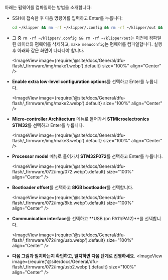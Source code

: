 아래는 펌웨어를 컴파일하는 방법을 소개합니다:
* SSH에 접속한 후 다음 명령어를 입력하고 Enter를 누릅니다:

    ```bash
    cd ~/klipper && rm -rf ~/klipper/.config && rm -rf ~/klipper/out && make menuconfig
    ```

* 그 중 `rm -rf ~/klipper/.config && rm -rf ~/klipper/out`는 이전에 컴파일된 데이터와 펌웨어를 삭제하고, `make menuconfig`는 펌웨어를 컴파일합니다. 실행 후 아래와 같은 화면이 나타나야 합니다.

    <ImageView image={require('@site/docs/General/dfu-flash/_firmware/img/make1.webp').default} size="100%" align="Center" />

* **Enable extra low-level configuration options**를 선택하고 Enter를 누릅니다.

    <ImageView image={require('@site/docs/General/dfu-flash/_firmware/img/make2.webp').default} size="100%" align="Center" />

* **Micro-controller Architecture** 메뉴로 들어가서 **STMicroelectronics STM32**를 선택하고 Enter를 누릅니다.

    <ImageView image={require('@site/docs/General/dfu-flash/_firmware/img/make3.webp').default} size="100%" align="Center" />

* **Processor model** 메뉴로 들어가서 **STM32F072**를 선택하고 Enter를 누릅니다.

    <ImageView image={require('@site/docs/General/dfu-flash/_firmware/072/img/072.webp').default} size="100%" align="Center" />

* **Bootloader offset**를 선택하고 **8KiB bootloader**를 선택합니다.

    <ImageView image={require('@site/docs/General/dfu-flash/_firmware/072/img/8kb.webp').default} size="100%" align="Center" />

* **Communication interface**를 선택하고 **USB (on PA11/PA12)**를 선택합니다.
    
    <ImageView image={require('@site/docs/General/dfu-flash/_firmware/072/img/usb.webp').default} size="100%" align="Center" />
* **다음 그림과 일치하는지 확인하고, 일치하면 다음 단계로 진행하세요.**
    <ImageView image={require('@site/docs/General/dfu-flash/_firmware/072/img/usb2.webp').default} size="100%" align="Center" />
